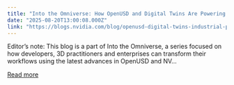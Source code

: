 ```yaml
---
title: "Into the Omniverse: How OpenUSD and Digital Twins Are Powering Industrial and Physical AI"
date: "2025-08-20T13:00:08.000Z"
link: "https://blogs.nvidia.com/blog/openusd-digital-twins-industrial-physical-ai/"
---
```


Editor’s note: This blog is a part of Into the Omniverse, a series focused on how developers, 3D practitioners and enterprises can transform their workflows using the latest advances in OpenUSD and NV...

[Read more](https://blogs.nvidia.com/blog/openusd-digital-twins-industrial-physical-ai/)
